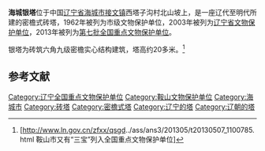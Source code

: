 {{文物保护单位
| 级别 = 全国
| 名称 = 银塔
| 图片 = 
| 所在 = [[辽宁省|辽宁省]][[海城市|海城市]]
| 分类 = 古建筑
| 时代 = 辽至明
| 编号 = 7-0937-3-235
| 登录 = 2013年3月5日
}}
'''海城银塔'''位于中国[[辽宁省|辽宁省]][[海城市|海城市]][[接文镇|接文镇]]西塔子沟村北山坡上，是一座辽代至明代所建的密檐式砖塔，1962年被列为市级文物保护单位，2003年被列为[[辽宁省文物保护单位|辽宁省文物保护单位]]，2013年被列为[[第七批全国重点文物保护单位|第七批全国重点文物保护单位]]。

银塔为砖筑六角九级密檐实心结构建筑，塔高约20多米。<ref>[http://www.ln.gov.cn/zfxx/qsgd../ass/ans3/201305/t20130507_1100785.html 鞍山市又有“三宝”列入全国重点文物保护单位]{{dead link|date=2018年1月 |bot=InternetArchiveBot |fix-attempted=yes }}</ref>

==参考文献==
{{reflist}}

{{辽宁全国重点文物保护单位}}

{{DEFAULTSORT:H}}
[[Category:辽宁全国重点文物保护单位|Category:辽宁全国重点文物保护单位]]
[[Category:鞍山文物保护单位|Category:鞍山文物保护单位]]
[[Category:海城市|Category:海城市]]
[[Category:砖塔|Category:砖塔]]
[[Category:密檐式塔|Category:密檐式塔]]
[[Category:辽宁的塔|Category:辽宁的塔]]
[[Category:辽朝的塔|Category:辽朝的塔]]